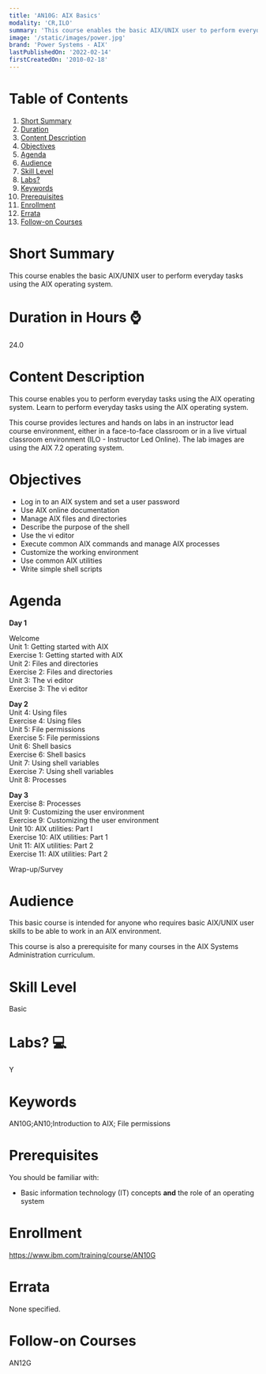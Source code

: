 ```yaml
---
title: 'AN10G: AIX Basics'
modality: 'CR,ILO'
summary: 'This course enables the basic AIX/UNIX user to perform everyday tasks using the AIX operating system.'
image: '/static/images/power.jpg'
brand: 'Power Systems - AIX'
lastPublishedOn: '2022-02-14'
firstCreatedOn: '2010-02-18'
---
```

# Table of Contents
1.  [Short Summary](#short-summary)
2.  [Duration](#duration-in-hours-)
3.  [Content Description](#content-description)
4.  [Objectives](#objectives)
5.  [Agenda](#agenda)
6.  [Audience](#audience)
7.  [Skill Level](#skill-level)
8.  [Labs?](#labs-)
9.  [Keywords](#keywords)
10. [Prerequisites](#prerequisites)
11. [Enrollment](#enrollment)
12. [Errata](#errata)
13. [Follow-on Courses](#follow-on-courses)

# Short Summary
This course enables the basic AIX/UNIX user to perform everyday tasks using the AIX operating system.

# Duration in Hours ⌚
24.0

# Content Description
This course enables you to perform everyday tasks using the AIX operating system. Learn to perform everyday tasks using the AIX operating system.

This course provides lectures and hands on labs in an instructor lead course environment, either in a face-to-face classroom or in a live virtual classroom environment (ILO - Instructor Led Online). The lab images are using the AIX 7.2 operating system.



# Objectives
* Log in to an AIX system and set a user password
* Use AIX online documentation
* Manage AIX files and directories
* Describe the purpose of the shell
* Use the vi editor
* Execute common AIX commands and manage AIX processes
* Customize the working environment
* Use common AIX utilities
* Write simple shell scripts


# Agenda
**Day 1**

Welcome   
Unit 1: Getting started with AIX   
Exercise 1: Getting started with AIX  
Unit 2: Files and directories   
Exercise 2: Files and directories   
Unit 3: The vi editor   
Exercise 3: The vi editor 

**Day 2**  
Unit 4: Using files   
Exercise 4: Using files   
Unit 5: File permissions   
Exercise 5: File permissions   
Unit 6: Shell basics   
Exercise 6: Shell basics   
Unit 7: Using shell variables   
Exercise 7: Using shell variables   
Unit 8: Processes 

**Day 3**  
Exercise 8: Processes   
Unit 9: Customizing the user environment   
Exercise 9: Customizing the user environment   
Unit 10: AIX utilities: Part I   
Exercise 10: AIX utilities: Part 1  
Unit 11: AIX utilities: Part 2  
Exercise 11: AIX utilities: Part 2

Wrap-up/Survey



# Audience
This basic course is intended for anyone who requires basic AIX/UNIX user skills to be able to work in an AIX environment.


This course is also a prerequisite for many courses in the AIX Systems Administration curriculum.



# Skill Level
Basic               

# Labs? 💻
Y

# Keywords
AN10G;AN10;Introduction to AIX; File permissions

# Prerequisites
You should be familiar with:

* Basic information technology (IT) concepts **and** the role of an operating system


# Enrollment
https://www.ibm.com/training/course/AN10G

# Errata
None specified.

# Follow-on Courses
AN12G

